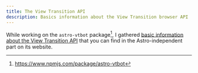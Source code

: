 ```yaml
---
title: The View Transition API
description: Basics information about the View Transition browser API
---
```


While working on the `astro-vtbot` package[^1], I gathered [basic information about the View Transition API](https://events-3bg.pages.dev/jotter/api/) that you can find in the Astro-independent part on its website.

[^1]: https://www.npmjs.com/package/astro-vtbot

